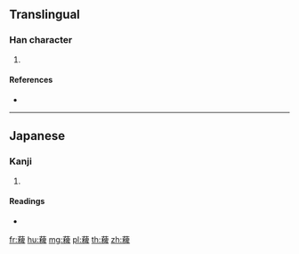 {{character info/new}}
==Translingual==

===Han character===
{{Han char|rn=140|rad=艸|as=14|sn=20|four=|canj=THDJ,XTHDJ}}

# {{defn|Han|sort=艸14}}

====References====
* {{Han ref|kx=1062.441|hdz=53302.111|uh=85AD|ud=34221}}

----

==Japanese==

===Kanji===
{{ja-kanji|grade=|rs=艸14}}

# {{defn|lang=ja|sort=艸14}}

====Readings====
* {{ja-readings|on=[[はい]] (hai)|kun=[[ひえ]] (hie)|nanori=}}

[[fr:薭]]
[[hu:薭]]
[[mg:薭]]
[[pl:薭]]
[[th:薭]]
[[zh:薭]]